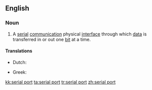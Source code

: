 {{wikipedia}}
==English==

===Noun===
{{en-noun}}

# {{context|computing}} A [[serial]] [[communication]] physical [[interface]] through which [[data]] is transferred in or out one [[bit]] at a time.

====Translations====
{{trans-top}}
* Dutch: {{t-|nl|seriële poort|c}}
{{trans-mid}}
* Greek: {{t-|el|σειριακή θύρα|f|tr=seiriakí thýra}}
{{trans-bottom}}

[[kk:serial port]]
[[ta:serial port]]
[[tr:serial port]]
[[zh:serial port]]